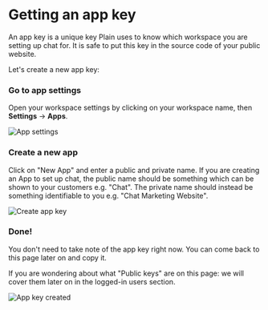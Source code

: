 
# Getting an app key

An app key is a unique key Plain uses to know which workspace you
are setting up chat for. It is safe to put this key in the source code of your
public website.

Let's create a new app key:

<Steps>

### Go to app settings

Open your workspace settings by clicking on your workspace name, then **Settings** → **Apps**.

<ImageContainer>![App settings](/images/chat-setup/chat-setup-0.png)</ImageContainer>

### Create a new app

Click on "New App" and enter a public and private name. If you are creating an App to set up chat, the public name should be something which can be shown to your customers e.g. "Chat". The private name should instead be something identifiable to you e.g. "Chat Marketing Website".

<ImageContainer>![Create app key](/images/chat-setup/chat-setup-1.png)</ImageContainer>

### Done!

You don't need to take note of the app key right now. You can come back to this page later on and copy it.

If you are wondering about what "Public keys" are on this page: we will cover
them later on in the logged-in users section.

<ImageContainer>![App key created](/images/chat-setup/chat-setup-2.png)</ImageContainer>

</Steps>
